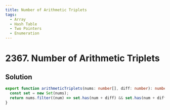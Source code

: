 ```yaml
---
title: Number of Arithmetic Triplets
tags:
  - Array
  - Hash Table
  - Two Pointers
  - Enumeration
---
```


# 2367. Number of Arithmetic Triplets

<Badges>
  <LevelBadge level="easy" />
  <TopicBadge name="Array" slug="array" />
  <TopicBadge name="Hash Table" slug="hash-table" />
  <TopicBadge name="Two Pointers" slug="two-pointers" />
  <TopicBadge name="Enumeration" slug="enumeration" />
</Badges>

## Solution

```typescript filename="solution.ts" copy
export function arithmeticTriplets(nums: number[], diff: number): number {
  const set = new Set(nums);
  return nums.filter((num) => set.has(num + diff) && set.has(num + diff * 2)).length;
}
```

<ProblemLink
  codingSite="leetcode"
  href="https://leetcode.com/problems/number-of-arithmetic-triplets"
  title="Number of Arithmetic Triplets"
/>

